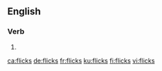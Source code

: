 ==English==

===Verb===
{{head|en|verb form}}

# {{en-third-person singular of|flick}}

[[ca:flicks]]
[[de:flicks]]
[[fr:flicks]]
[[ku:flicks]]
[[fi:flicks]]
[[vi:flicks]]